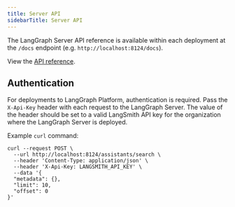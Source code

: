 ```yaml
---
title: Server API
sidebarTitle: Server API
---
```

The LangGraph Server API reference is available within each deployment at the `/docs` endpoint (e.g. `http://localhost:8124/docs`).

View the [API reference](https://langchain-ai.github.io/langgraph/cloud/reference/api/api_ref.html).

## Authentication

For deployments to LangGraph Platform, authentication is required. Pass the `X-Api-Key` header with each request to the LangGraph Server. The value of the header should be set to a valid LangSmith API key for the organization where the LangGraph Server is deployed.

Example `curl` command:

```shell
curl --request POST \
  --url http://localhost:8124/assistants/search \
  --header 'Content-Type: application/json' \
  --header 'X-Api-Key: LANGSMITH_API_KEY' \
  --data '{
  "metadata": {},
  "limit": 10,
  "offset": 0
}'
```
